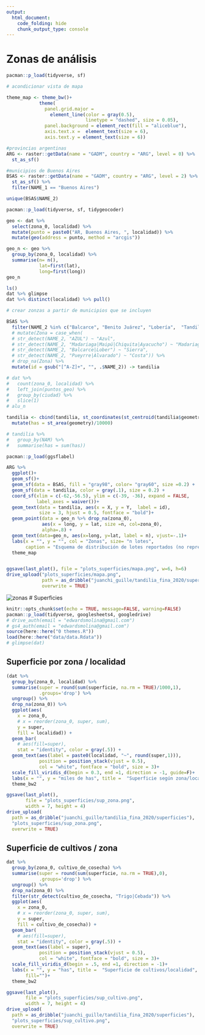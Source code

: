 ```yaml
---
output:
  html_document:
    code_folding: hide
    chunk_output_type: console
---
```


# Zonas de análisis

```r
pacman::p_load(tidyverse, sf)

# acondicionar vista de mapa

theme_map <- theme_bw()+
            theme(
              panel.grid.major = 
                element_line(color = gray(0.5), 
                             linetype = "dashed", size = 0.05), 
              panel.background = element_rect(fill = "aliceblue"),
              axis.text.x =  element_text(size = 6),
              axis.text.y = element_text(size = 6))
```

          
```r
#provincias argentinas
ARG <- raster::getData(name = "GADM", country = "ARG", level = 0) %>% 
  st_as_sf() 

#municipios de Buenos Aires
BSAS <- raster::getData(name = "GADM", country = "ARG", level = 2) %>% 
  st_as_sf() %>% 
  filter(NAME_1 == "Buenos Aires") 

unique(BSAS$NAME_2)

pacman::p_load(tidyverse, sf, tidygeocoder)

geo <- dat %>% 
  select(zona_0, localidad) %>% 
  mutate(punto = paste0("AR, Buenos Aires, ", localidad)) %>% 
  mutate(geo(address = punto, method = "arcgis"))

geo_n <- geo %>% 
  group_by(zona_0, localidad) %>%
  summarise(n= n(), 
            lat=first(lat), 
            long=first(long))
geo_n
```

```r
ls()
dat %>% glimpse
dat %>% distinct(localidad) %>% pull()
```

```r
# crear zonzas a partir de municipios que se incluyen  

BSAS %>% 
  filter(NAME_2 %in% c("Balcarce", "Benito Juárez", "Lobería",  "Tandil", "Azul","Adolfo Gonzales Chaves", "Ayacucho")) %>% 
  # mutate(Zona = case_when(
  # str_detect(NAME_2, "AZUL") ~ "Azul",
  # str_detect(NAME_2, "Madariaga|Maipú|Chiquita|Ayacucho") ~ "Madariaga",
  # str_detect(NAME_2, "Balcarce|Lober") ~ "Sierra",
  # str_detect(NAME_2, "Pueyrre|Alvarado") ~ "Costa")) %>%
  # drop_na(Zona) %>%
  mutate(id = gsub("[^A-Z]+", "", .$NAME_2)) -> tandilia

# dat %>%
#   count(zona_0, localidad) %>%
#   left_join(puntos_geo) %>%
#   group_by(ciudad) %>%
#   slice(1)
# alu_n

tandilia <- cbind(tandilia, st_coordinates(st_centroid(tandilia$geometry))) %>%
  mutate(has = st_area(geometry)/10000)
```

```r
# tandilia %>% 
#   group_by(NAM) %>% 
#   summarise(has = sum(has))
```

```r
pacman::p_load(ggsflabel)

ARG %>% 
  ggplot()+
  geom_sf()+
  geom_sf(data = BSAS, fill = "gray98", color= "gray60", size =0.2) +
  geom_sf(data = tandilia, color = gray(.1), size = 0.2) +
  coord_sf(xlim = c(-62,-56.5), ylim = c(-39, -36), expand = FALSE, 
           label_axes = waiver())+
  geom_text(data = tandilia, aes(x = X, y = Y,  label = id), 
            size = 3, hjust = 0.5, fontface = "bold")+
  geom_point(data = geo_n %>% drop_na(zona_0),
             aes(x = long, y = lat, size =n, col=zona_0),
             alpha=.8) +
  geom_text(data=geo_n, aes(x=long, y=lat, label = n), vjust=-.1)+
  labs(x = "", y = "", col = "Zonas", size= "n lotes", 
       caption = "Esquema de distribución de lotes reportados (no representan ubicación precisas de los lotes)")+
  theme_map


ggsave(last_plot(), file = "plots_superficies/mapa.png", w=6, h=6)
drive_upload("plots_superficies/mapa.png", 
             path = as_dribble("juanchi_guille/tandilia_fina_2020/superficies"),
             overwrite = TRUE)

```
![zonas](plots_superficies/mapa.png)
# Superficies

```r
knitr::opts_chunk$set(echo = TRUE, message=FALSE, warning=FALSE)
pacman::p_load(tidyverse, googlesheets4, googledrive)
# drive_auth(email = "edwardsmolina@gmail.com")
# gs4_auth(email = "edwardsmolina@gmail.com")
source(here::here("0 themes.R"))
load(here::here("data/data.Rdata"))
# glimpse(dat)
```

## Superficie por zona / localidad

```r
(dat %>% 
  group_by(zona_0, localidad) %>% 
  summarise(super = round(sum(superficie, na.rm = TRUE)/1000,1),
            .groups='drop') %>% 
  ungroup() %>% 
  drop_na(zona_0)) %>% 
  ggplot(aes(
    x = zona_0,
    # x = reorder(zona_0, super, sum),
    y = super, 
    fill = localidad)) + 
  geom_bar(
    # aes(fill=super),
    stat = "identity", color = gray(.5)) +
  geom_text(aes(label = paste0(localidad, "~", round(super,1))), 
            position = position_stack(vjust = 0.5),
            col = "white", fontface = "bold", size = 3)+
  scale_fill_viridis_d(begin = 0.3, end =1, direction = -1, guide=F)+
  labs(x = "", y = "miles de has", title =  "Superficie según zona/localidad")+
  theme_bw2

```

```r
ggsave(last_plot(), 
       file = "plots_superficies/sup_zona.png", 
       width = 7, height = 4)
drive_upload(
  path = as_dribble("juanchi_guille/tandilia_fina_2020/superficies"),
  "plots_superficies/sup_zona.png", 
  overwrite = TRUE)
```

## Superficie de cultivos / zona

```r
dat %>% 
  group_by(zona_0, cultivo_de_cosecha) %>% 
  summarise(super = round(sum(superficie, na.rm = TRUE),0),
            .groups='drop') %>% 
  ungroup() %>% 
  drop_na(zona_0) %>% 
  filter(str_detect(cultivo_de_cosecha, "Trigo|Cebada")) %>% 
  ggplot(aes(
    x = zona_0,
    # x = reorder(zona_0, super, sum),
    y = super, 
    fill = cultivo_de_cosecha)) + 
  geom_bar(
    # aes(fill=super),
    stat = "identity", color = gray(.5)) +
  geom_text(aes(label = super), 
            position = position_stack(vjust = 0.5),
            col = "white", fontface = "bold", size = 3)+
  scale_fill_viridis_d(begin = .5, end =1, direction = -1)+
  labs(x = "", y = "has", title =  "Superficie de cultivos/localidad", 
       fill="")+
  theme_bw2

```

```r
ggsave(last_plot(), 
       file = "plots_superficies/sup_cultivo.png", 
       width = 7, height = 4)
drive_upload(
  path = as_dribble("juanchi_guille/tandilia_fina_2020/superficies"),
  "plots_superficies/sup_cultivo.png", 
  overwrite = TRUE)
```



